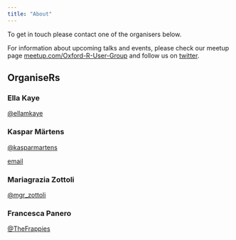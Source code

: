 ```yaml
---
title: "About"
---
```


To get in touch please contact one of the organisers below. 

For information about upcoming talks and events, please check our meetup page [meetup.com/Oxford-R-User-Group](https://www.meetup.com/Oxford-R-User-Group/) and follow us on [twitter](https://twitter.com/rusersoxford).

## OrganiseRs

### Ella Kaye

[\@ellamkaye](http://www.twitter.com/ellamkaye)

### Kaspar Märtens

[\@kasparmartens](http://www.twitter.com/kasparmartens)

[email](mailto:kaspar.martens@stats.ox.ac.uk)

### Mariagrazia Zottoli

[\@mgr_zottoli](http://www.twitter.com/mgr_zottoli)


### Francesca Panero

[\@TheFrappies](http://www.twitter.com/TheFrappies)

